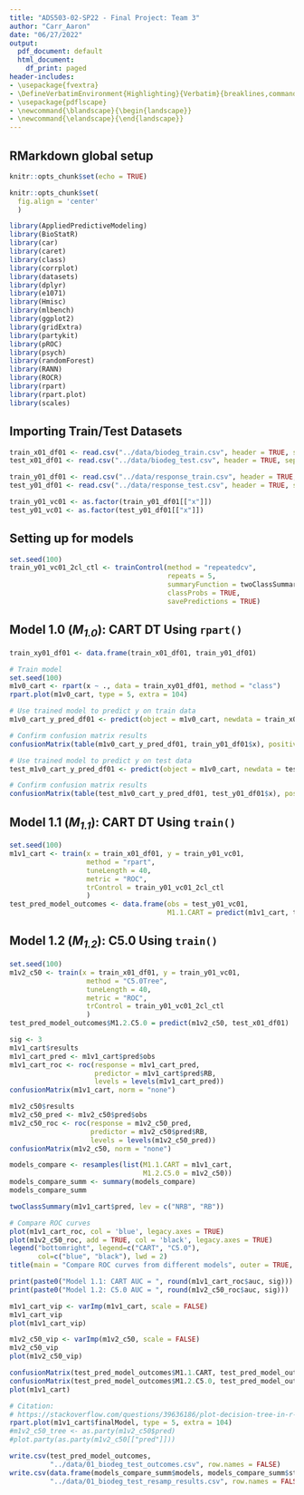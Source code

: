 ```yaml
---
title: "ADS503-02-SP22 - Final Project: Team 3"
author: "Carr_Aaron"
date: "06/27/2022"
output:
  pdf_document: default
  html_document:
    df_print: paged
header-includes:
- \usepackage{fvextra}
- \DefineVerbatimEnvironment{Highlighting}{Verbatim}{breaklines,commandchars=\\\{\}}
- \usepackage{pdflscape}
- \newcommand{\blandscape}{\begin{landscape}}
- \newcommand{\elandscape}{\end{landscape}}
---
```


## RMarkdown global setup
```r
knitr::opts_chunk$set(echo = TRUE)
```

```r
knitr::opts_chunk$set(
  fig.align = 'center'
  )
```

```r
library(AppliedPredictiveModeling)
library(BioStatR)
library(car)
library(caret)
library(class)
library(corrplot)
library(datasets)
library(dplyr)
library(e1071)
library(Hmisc)
library(mlbench)
library(ggplot2)
library(gridExtra)
library(partykit)
library(pROC)
library(psych)
library(randomForest)
library(RANN)
library(ROCR)
library(rpart)
library(rpart.plot)
library(scales)
```

## Importing Train/Test Datasets
```r
train_x01_df01 <- read.csv("../data/biodeg_train.csv", header = TRUE, sep = ",")
test_x01_df01 <- read.csv("../data/biodeg_test.csv", header = TRUE, sep = ",")

train_y01_df01 <- read.csv("../data/response_train.csv", header = TRUE, sep = ",")
test_y01_df01 <- read.csv("../data/response_test.csv", header = TRUE, sep = ",")

train_y01_vc01 <- as.factor(train_y01_df01[["x"]])
test_y01_vc01 <- as.factor(test_y01_df01[["x"]])
```

## Setting up for models
```r
set.seed(100)
train_y01_vc01_2cl_ctl <- trainControl(method = "repeatedcv",
                                       repeats = 5,
                                       summaryFunction = twoClassSummary,
                                       classProbs = TRUE,
                                       savePredictions = TRUE)
```

## Model 1.0 (*M~1.0~*): CART DT Using `rpart()`
```r
train_xy01_df01 <- data.frame(train_x01_df01, train_y01_df01)

# Train model
set.seed(100)
m1v0_cart <- rpart(x ~ ., data = train_xy01_df01, method = "class")
rpart.plot(m1v0_cart, type = 5, extra = 104)

# Use trained model to predict y on train data
m1v0_cart_y_pred_df01 <- predict(object = m1v0_cart, newdata = train_x01_df01, type = "class")

# Confirm confusion matrix results
confusionMatrix(table(m1v0_cart_y_pred_df01, train_y01_df01$x), positive = "RB")

# Use trained model to predict y on test data
test_m1v0_cart_y_pred_df01 <- predict(object = m1v0_cart, newdata = test_x01_df01, type = "class")

# Confirm confusion matrix results
confusionMatrix(table(test_m1v0_cart_y_pred_df01, test_y01_df01$x), positive = "RB")
```

## Model 1.1 (*M~1.1~*): CART DT Using `train()`
```r
set.seed(100)
m1v1_cart <- train(x = train_x01_df01, y = train_y01_vc01,
                   method = "rpart",
                   tuneLength = 40,
                   metric = "ROC",
                   trControl = train_y01_vc01_2cl_ctl
                   )
test_pred_model_outcomes <- data.frame(obs = test_y01_vc01,
                                       M1.1.CART = predict(m1v1_cart, test_x01_df01))
```

## Model 1.2 (*M~1.2~*): C5.0 Using `train()`
```r
set.seed(100)
m1v2_c50 <- train(x = train_x01_df01, y = train_y01_vc01,
                   method = "C5.0Tree",
                   tuneLength = 40,
                   metric = "ROC",
                   trControl = train_y01_vc01_2cl_ctl
                   )
test_pred_model_outcomes$M1.2.C5.0 = predict(m1v2_c50, test_x01_df01)
```

```r
sig <- 3
m1v1_cart$results
m1v1_cart_pred <- m1v1_cart$pred$obs
m1v1_cart_roc <- roc(response = m1v1_cart_pred,
                     predictor = m1v1_cart$pred$RB,
                     levels = levels(m1v1_cart_pred))
confusionMatrix(m1v1_cart, norm = "none")

m1v2_c50$results
m1v2_c50_pred <- m1v2_c50$pred$obs
m1v2_c50_roc <- roc(response = m1v2_c50_pred,
                    predictor = m1v2_c50$pred$RB,
                    levels = levels(m1v2_c50_pred))
confusionMatrix(m1v2_c50, norm = "none")

models_compare <- resamples(list(M1.1.CART = m1v1_cart,
                                 M1.2.C5.0 = m1v2_c50))
models_compare_summ <- summary(models_compare)
models_compare_summ

twoClassSummary(m1v1_cart$pred, lev = c("NRB", "RB"))

# Compare ROC curves
plot(m1v1_cart_roc, col = 'blue', legacy.axes = TRUE)
plot(m1v2_c50_roc, add = TRUE, col = 'black', legacy.axes = TRUE)
legend("bottomright", legend=c("CART", "C5.0"),
       col=c("blue", "black"), lwd = 2)
title(main = "Compare ROC curves from different models", outer = TRUE, line = -1)

print(paste0("Model 1.1: CART AUC = ", round(m1v1_cart_roc$auc, sig)))
print(paste0("Model 1.2: C5.0 AUC = ", round(m1v2_c50_roc$auc, sig)))

m1v1_cart_vip <- varImp(m1v1_cart, scale = FALSE)
m1v1_cart_vip
plot(m1v1_cart_vip)

m1v2_c50_vip <- varImp(m1v2_c50, scale = FALSE)
m1v2_c50_vip
plot(m1v2_c50_vip)

confusionMatrix(test_pred_model_outcomes$M1.1.CART, test_pred_model_outcomes$obs, positive = "RB")
confusionMatrix(test_pred_model_outcomes$M1.2.C5.0, test_pred_model_outcomes$obs, positive = "RB")
plot(m1v1_cart)
```

```r
# Citation: 
# https://stackoverflow.com/questions/39636186/plot-decision-tree-in-r-caret
rpart.plot(m1v1_cart$finalModel, type = 5, extra = 104)
#m1v2_c50_tree <- as.party(m1v2_c50$pred)
#plot.party(as.party(m1v2_c50[["pred"]]))
```

```r
write.csv(test_pred_model_outcomes,
          "../data/01_biodeg_test_outcomes.csv", row.names = FALSE)
write.csv(data.frame(models_compare_summ$models, models_compare_summ$statistics),
          "../data/01_biodeg_test_resamp_results.csv", row.names = FALSE)
```
